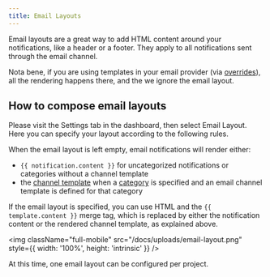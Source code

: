 ```yaml
---
title: Email Layouts
---
```


Email layouts are a great way to add HTML content around your notifications, like a header or a footer. They apply to all notifications sent through the email channel.

Nota bene, if you are using templates in your email provider (via [overrides](/docs/overrides#provider-overrides)), all the rendering happens there, and the we ignore the email layout.

## How to compose email layouts

Please visit the Settings tab in the dashboard, then select Email Layout. Here you can specify your layout according to the following rules.

When the email layout is left empty, email notifications will render either:

- `{{ notification.content }}` for uncategorized notifications or categories without a channel template
- the [channel template](/docs/templates) when a [category](/docs/categories) is specified and an email channel template is defined for that category

If the email layout is specified, you can use HTML and the `{{ template.content }}` merge tag, which is replaced by either the notification content or the rendered channel template, as explained above.

<img
  className="full-mobile"
  src="/docs/uploads/email-layout.png"
  style={{ width: '100%', height: 'intrinsic' }}
/>

At this time, one email layout can be configured per project.
